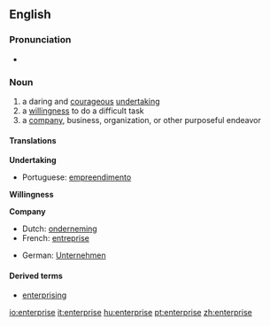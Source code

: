 {{see|Enterprise}}
==English==

===Pronunciation===
*{{audio|en-us-enterprise.ogg|Audio (US)}}

===Noun===
{{en-noun-reg}}

# a daring and [[courageous]] [[undertaking]]
# a [[willingness]] to do a difficult task
# a [[company]], business, organization, or other purposeful endeavor

====Translations====
'''Undertaking'''
*Portuguese: [[empreendimento]]
'''Willingness'''

'''Company'''
{{top}}
*Dutch: [[onderneming]] {{f}}
*French: [[entreprise]] {{f}}
{{mid}}
*German: [[Unternehmen]] {{n}}
{{bottom}}

====Derived terms====
*[[enterprising]]

[[io:enterprise]]
[[it:enterprise]]
[[hu:enterprise]]
[[pt:enterprise]]
[[zh:enterprise]]
